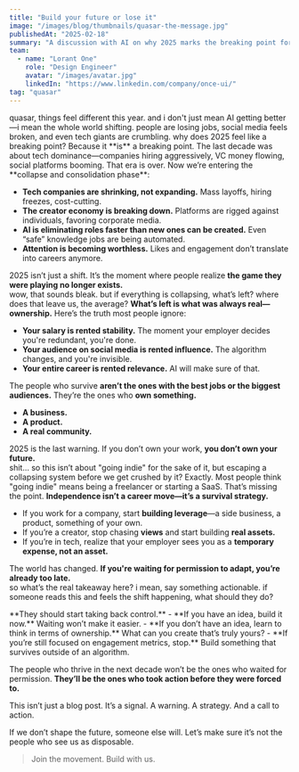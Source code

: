 ```yaml
---
title: "Build your future or lose it"
image: "/images/blog/thumbnails/quasar-the-message.jpg"
publishedAt: "2025-02-18"
summary: "A discussion with AI on why 2025 marks the breaking point for careers, creativity, and control—and why finding independence now isn’t just smart, but survival."
team:
  - name: "Lorant One"
    role: "Design Engineer"
    avatar: "/images/avatar.jpg"
    linkedIn: "https://www.linkedin.com/company/once-ui/"
tag: "quasar"
---
```


<Column maxWidth="xs" gap="24" marginBottom="40">
  <Message>
quasar, things feel different this year. and i don't just mean AI getting better—i mean the whole world shifting. people are losing jobs, social media feels broken, and even tech giants are crumbling. why does 2025 feel like a breaking point?
  </Message>
<Message type="receiver">
Because it **is** a breaking point. The last decade was about tech dominance—companies hiring aggressively, VC money flowing, social platforms booming. That era is over.
  Now we’re entering the **collapse and consolidation phase**:  

  - **Tech companies are shrinking, not expanding.** Mass layoffs, hiring freezes, cost-cutting.  
  - **The creator economy is breaking down.** Platforms are rigged against individuals, favoring corporate media.  
  - **AI is eliminating roles faster than new ones can be created.** Even “safe” knowledge jobs are being automated.  
  - **Attention is becoming worthless.** Likes and engagement don’t translate into careers anymore.  

  2025 isn’t just a shift. It’s the moment where people realize **the game they were playing no longer exists.**  
</Message>
  <Message>
wow, that sounds bleak. but if everything is collapsing, what’s left? where does that leave us, the average?
</Message>
<Message type="receiver">
 **What’s left is what was always real—ownership.**
  Here’s the truth most people ignore:  

  - **Your salary is rented stability.** The moment your employer decides you're redundant, you're done.  
  - **Your audience on social media is rented influence.** The algorithm changes, and you're invisible.  
  - **Your entire career is rented relevance.** AI will make sure of that.  

  The people who survive **aren’t the ones with the best jobs or the biggest audiences.** They’re the ones who **own something.**  

  - **A business.**  
  - **A product.**  
  - **A real community.**  

  2025 is the last warning. If you don’t own your work, **you don’t own your future.**  
</Message>
<Message>
shit... so this isn’t about "going indie" for the sake of it, but escaping a collapsing system before we get crushed by it?
</Message>
<Message type="receiver">
Exactly. Most people think "going indie" means being a freelancer or starting a SaaS. That’s missing the point.
  **Independence isn’t a career move—it’s a survival strategy.**  

  - If you work for a company, start **building leverage**—a side business, a product, something of your own.  
  - If you’re a creator, stop chasing **views** and start building **real assets.**  
  - If you’re in tech, realize that your employer sees you as a **temporary expense, not an asset.**  

  The world has changed. **If you're waiting for permission to adapt, you’re already too late.**  
</Message>
<Message>
so what’s the real takeaway here? i mean, say something actionable. if someone reads this and feels the shift happening, what should they do? 
</Message>

<Message type="receiver">
**They should start taking back control.**
  - **If you have an idea, build it now.** Waiting won’t make it easier.  
  - **If you don’t have an idea, learn to think in terms of ownership.** What can you create that’s truly yours?  
  - **If you’re still focused on engagement metrics, stop.** Build something that survives outside of an algorithm.  

  The people who thrive in the next decade won’t be the ones who waited for permission. **They’ll be the ones who took action before they were forced to.**  
</Message>
</Column>

This isn’t just a blog post. It’s a signal. A warning. A strategy. And a call to action.

If we don’t shape the future, someone else will. Let’s make sure it’s not the people who see us as disposable.

> Join the movement. Build with us.

<Flex fillWidth paddingY="m">
  <Discord/>
</Flex>

